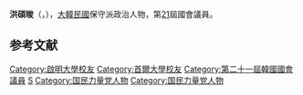 {{BLP unsourced|time=2020-07-08T13:33:43+00:00}}
{{Infobox politician
| name        = 洪碩晙<br>{{lang|ko|홍석준}}
| image       = 
| caption     = 
| birth_date = {{Birth date and age|1966|5|17}}
| birth_place = 
| residence = {{KOR}}[[大邱|大邱]]
| nationality   = {{ROK}}
| party         = {{UFP}}
| other_names = 
| alma_mater = [[啟明大學|啟明大學]]、[[首爾大學|首爾大學]]

| office = {{flagicon|South Korea}} 第21屆[[韓國國會|韓國國會]]議員
| term_start = 2020年5月30日
| term_end   = 
| constituency = [[大邱|大邱]][[達西區|達西區]]甲
| predecessor = {{tsl|ko|곽대훈|郭大勳}}
| successor  = 

}}
'''洪碩晙'''（{{kor|홍석준|洪碩晙|Hong Seok-joon}}，{{bd|1966年|5月17日}}），[[大韓民國|大韓民國]]保守派政治人物，第[[第21屆大韓民國國會議員名單|21]]屆國會議員。

== 参考文献 ==
<references />

{{DEFAULTSORT:Hong Seok-joon}}
[[Category:啟明大學校友|Category:啟明大學校友]]
[[Category:首爾大學校友|Category:首爾大學校友]]
[[Category:第二十一屆韓國國會議員|Category:第二十一屆韓國國會議員]]
[[Category:洪姓|S]]
[[Category:国民力量党人物|Category:国民力量党人物]]
[[Category:国民力量党人物|Category:国民力量党人物]]